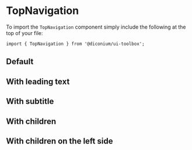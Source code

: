 
<Meta of={TopNavigationStories} />

# TopNavigation

To import the `TopNavigation` component simply include the following at the top of your file:

```
import { TopNavigation } from '@diconium/ui-toolbox';
```

## Default

<Canvas of={TopNavigationStories.Default} />

## With leading text

<Canvas of={TopNavigationStories.WithLeadingText} />

## With subtitle

<Canvas of={TopNavigationStories.WithSubtitle} />

## With children

<Canvas of={TopNavigationStories.WithChildren} />

## With children on the left side

<Canvas of={TopNavigationStories.WithLeftSide} />
